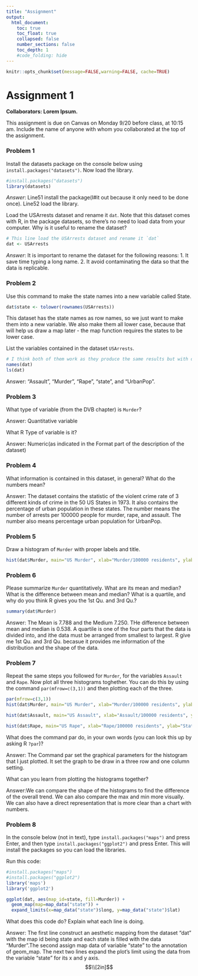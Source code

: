 ```yaml
---
title: "Assignment"
output:
  html_document:
    toc: true
    toc_float: true
    collapsed: false
    number_sections: false
    toc_depth: 1
    #code_folding: hide
---
```


```r
knitr::opts_chunk$set(message=FALSE,warning=FALSE, cache=TRUE)
```
# Assignment 1

**Collaborators: Lorem Ipsum. **

This assignment is due on Canvas on Monday 9/20 before class, at 10:15 am. Include the name of anyone with whom you collaborated at the top of the assignment.


### Problem 1 

Install the datasets package on the console below using `install.packages("datasets")`. Now load the library.

```r
#install.packages("datasets")
library(datasets)
```
_Answer_: Line51 install the package(I#it out because it only need to be done once). Line52 load the library.

Load the USArrests dataset and rename it `dat`. Note that this dataset comes with R, in the package datasets, so there's no need to load data from your computer. Why is it useful to rename the dataset?

```r
# This line load the USArrests dataset and rename it `dat`
dat <- USArrests
```

_Answer_: It is important to rename the dataset for the following reasons: 1. It save time typing a long name. 2. It avoid contaminating the data so that the data is replicable.

### Problem 2

Use this command to make the state names into a new variable called State. 

```r
dat$state <- tolower(rownames(USArrests))
```

This dataset has the state names as row names, so we just want to make them into a new variable. We also make them all lower case, because that will help us draw a map later - the map function requires the states to be lower case.


List the variables contained in the dataset `USArrests`.

```r
# I think both of them work as they produce the same results but with different sequences.
names(dat)
ls(dat)
```

Answer: "Assault", "Murder", "Rape", "state", and "UrbanPop". 

### Problem 3 

What type of variable (from the DVB chapter) is `Murder`? 

Answer: Quantitative variable

What R Type of variable is it?

Answer: Numeric(as indicated in the Format part of the description of the dataset)


### Problem 4

What information is contained in this dataset, in general? What do the numbers mean? 

Answer: The dataset contains the statistic of the violent crime rate of 3 different kinds of crime in the 50 US States in 1973. It also contains the percentage of urban population in these states. The number means the number of arrests per 100000 people for murder, rape, and assault. The number also means percentage urban population for UrbanPop.

### Problem 5 

Draw a histogram of `Murder` with proper labels and title.

```r
hist(dat$Murder, main="US Murder", xlab="Murder/100000 residents", ylab="States")
```

### Problem 6

Please summarize `Murder` quantitatively. What are its mean and median? What is the difference between mean and median? What is a quartile, and why do you think R gives you the 1st Qu. and 3rd Qu.?

```r
summary(dat$Murder)
```

Answer: The Mean is 7.788 and the Medium 7.250. THe difference between mean and median is 0.538. A quartile is one of the four parts that the data is divided into, and ithe data must be arranged from smallest to largest. R give me 1st Qu. and 3rd Qu. becasue it provides me information of the distribution and the shape of the data.

### Problem 7

Repeat the same steps you followed for `Murder`, for the variables `Assault` and `Rape`. Now plot all three histograms toghether. You can do this by using the command `par(mfrow=c(3,1))` and then plotting each of the three. 

```r
par(mfrow=c(3,1))
hist(dat$Murder, main="US Murder", xlab="Murder/100000 residents", ylab="States")

hist(dat$Assault, main="US Assault", xlab="Assault/100000 residents", ylab="States")

hist(dat$Rape, main="US Rape", xlab="Rape/100000 residents", ylab="States")
```

What does the command par do, in your own words (you can look this up by asking R `?par`)?

Answer: The Command par set the graphical parameters for the histogram that I just plotted. It set the graph to be draw in a three row and one column setting.

What can you learn from plotting the histograms together?

Answer:We can compare the shape of the histograms to find the difference of the overall trend. We can also compare the max and min more visually. We can also have a direct representation that is more clear than a chart with numbers.

### Problem 8

In the console below (not in text), type `install.packages("maps")` and press Enter, and then type `install.packages("ggplot2")` and press Enter. This will install the packages so you can load the libraries.

Run this code:

```r
#install.packages("maps")
#install.packages("ggplot2")
library('maps') 
library('ggplot2') 

ggplot(dat, aes(map_id=state, fill=Murder)) + 
  geom_map(map=map_data("state")) + 
  expand_limits(x=map_data("state")$long, y=map_data("state")$lat)
```

What does this code do? Explain what each line is doing.

Answer: The first line construct an aesthetic mapping from the dataset "dat" with the map id being state and each state is filled with the data "Murder".The second assign map data of variable "state" to the annotation of geom_map. The next two lines expand the plot's limit using the data from the variable "state" for its x and y axis.
$$\\[2in]$$
